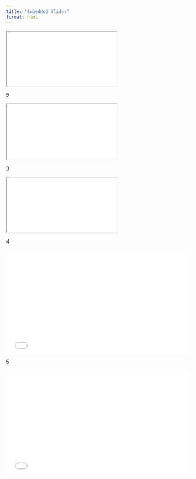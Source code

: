 ```yaml
---
title: "Embedded Slides"
format: html
---
```


<div>

```{=html}
<iframe class="slide-deck" src="lectures/"></iframe>
```

</div>

2

<div>

```{=html}
<iframe class="slide-deck" src="lectures/lecture01.qmd"></iframe>
```

</div>

3

<div>

```{=html}
<iframe class="slide-deck" src="lectures/lecture01"></iframe>
```

</div>

4

<div style="position: relative; padding-top: 56.25%; height: 0; overflow: hidden;">
  <iframe src="lectures/lecture01.html" 
          style="position: absolute; top: 0; left: 0; width: 100%; height: 100%; border: none;"
          allowfullscreen
          loading="lazy">
  </iframe>
</div>

5

<div style="position: relative; padding-top: 56.25%; height: 0; overflow: hidden;">
  <iframe src="../lectures/lecture01.html" 
          style="position: absolute; top: 0; left: 0; width: 100%; height: 100%; border: none;"
          allowfullscreen
          loading="lazy">
  </iframe>
</div>